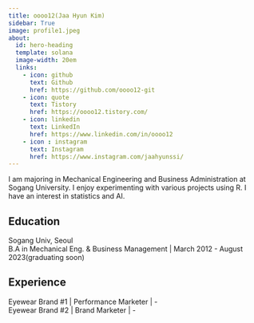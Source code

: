 ```yaml
---
title: oooo12(Jaa Hyun Kim)
sidebar: True
image: profile1.jpeg
about: 
  id: hero-heading
  template: solana
  image-width: 20em
  links:
    - icon: github
      text: Github
      href: https://github.com/oooo12-git
    - icon: quote
      text: Tistory
      href: https://oooo12.tistory.com/ 
    - icon: linkedin
      text: LinkedIn
      href: https://www.linkedin.com/in/oooo12
    - icon : instagram
      text: Instagram
      href: https://www.instagram.com/jaahyunssi/
---
```


:::{#hero-heading}

I am majoring in Mechanical Engineering and Business Administration at Sogang University. I enjoy experimenting with various projects using R. I have an interest in statistics and AI.

## Education

Sogang Univ, Seoul  
B.A in Mechanical Eng. & Business Management | March 2012 - August 2023(graduating soon)

## Experience

Eyewear Brand #1 | Performance Marketer | -  
Eyewear Brand #2 | Brand Marketer | -


:::
